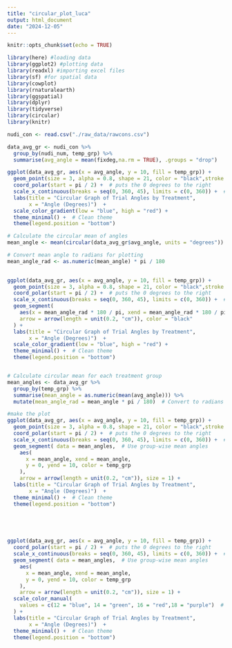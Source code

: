 ```yaml
---
title: "circular_plot_luca"
output: html_document
date: "2024-12-05"
---
```


```r
knitr::opts_chunk$set(echo = TRUE)
```

```r
library(here) #loading data
library(ggplot2) #plotting data
library(readxl) #importing excel files
library(sf) #for spatial data
library(cowplot)
library(rnaturalearth)
library(ggspatial)
library(dplyr)
library(tidyverse)
library(circular)
library(knitr)


```

```r
nudi_con <- read.csv("./raw_data/rawcons.csv")
```

```r
data_avg_gr <- nudi_con %>%
  group_by(nudi_num, temp_grp) %>% 
  summarise(avg_angle = mean(fixdeg,na.rm = TRUE), .groups = "drop")

```


```r
ggplot(data_avg_gr, aes(x = avg_angle, y = 10, fill = temp_grp)) +
  geom_point(size = 3, alpha = 0.8, shape = 21, color = "black",stroke = 0.5) +  # Points sized and slightly transparent
  coord_polar(start = pi / 2) +  # puts the 0 degrees to the right
  scale_x_continuous(breaks = seq(0, 360, 45), limits = c(0, 360)) +  # Custom axis
  labs(title = "Circular Graph of Trial Angles by Treatment",
       x = "Angle (Degrees)")  +
  scale_color_gradient(low = "blue", high = "red") +
  theme_minimal() +  # Clean theme
  theme(legend.position = "bottom") 
```
```r
 
# Calculate the circular mean of angles
mean_angle <- mean(circular(data_avg_gr$avg_angle, units = "degrees"))

# Convert mean angle to radians for plotting
mean_angle_rad <- as.numeric(mean_angle) * pi / 180

 
ggplot(data_avg_gr, aes(x = avg_angle, y = 10, fill = temp_grp)) +
  geom_point(size = 3, alpha = 0.8, shape = 21, color = "black",stroke = 0.5) +  # Points sized and slightly transparent
  coord_polar(start = pi / 2) +  # puts the 0 degrees to the right
  scale_x_continuous(breaks = seq(0, 360, 45), limits = c(0, 360)) +  # Custom axis
  geom_segment(
    aes(x = mean_angle_rad * 180 / pi, xend = mean_angle_rad * 180 / pi, y = 0, yend = 10),  # Arrow from center to radius
    arrow = arrow(length = unit(0.2, "cm")), color = "black"
  ) +
  labs(title = "Circular Graph of Trial Angles by Treatment",
       x = "Angle (Degrees)")  +
  scale_color_gradient(low = "blue", high = "red") +
  theme_minimal() +  # Clean theme
  theme(legend.position = "bottom") 



```
```r
# Calculate circular mean for each treatment group
mean_angles <- data_avg_gr %>%
  group_by(temp_grp) %>%
  summarise(mean_angle = as.numeric(mean(avg_angle))) %>%
  mutate(mean_angle_rad = mean_angle * pi / 180)  # Convert to radians

#make the plot
ggplot(data_avg_gr, aes(x = avg_angle, y = 10, fill = temp_grp)) +
  geom_point(size = 3, alpha = 0.8, shape = 21, color = "black",stroke = 0.5) +  # Points sized and slightly transparent
  coord_polar(start = pi / 2) +  # puts the 0 degrees to the right
  scale_x_continuous(breaks = seq(0, 360, 45), limits = c(0, 360)) +  # Custom axis
  geom_segment( data = mean_angles,  # Use group-wise mean angles
    aes(
      x = mean_angle, xend = mean_angle,
      y = 0, yend = 10, color = temp_grp
    ),
    arrow = arrow(length = unit(0.2, "cm")), size = 1) +
  labs(title = "Circular Graph of Trial Angles by Treatment",
       x = "Angle (Degrees)")  +
  theme_minimal() +  # Clean theme
  theme(legend.position = "bottom") 



   
```
```r
ggplot(data_avg_gr, aes(x = avg_angle, y = 10, fill = temp_grp)) +
  coord_polar(start = pi / 2) +  # puts the 0 degrees to the right
  scale_x_continuous(breaks = seq(0, 360, 45), limits = c(0, 360)) +  # Custom axis
  geom_segment( data = mean_angles,  # Use group-wise mean angles
    aes(
      x = mean_angle, xend = mean_angle,
      y = 0, yend = 10, color = temp_grp
    ),
    arrow = arrow(length = unit(0.2, "cm")), size = 1) +
  scale_color_manual(
    values = c(12 = "blue", 14 = "green", 16 = "red",18 = "purple")  # Define distinct colors for groups
  ) +
  labs(title = "Circular Graph of Trial Angles by Treatment",
       x = "Angle (Degrees)")  +
  theme_minimal() +  # Clean theme
  theme(legend.position = "bottom") 

```

